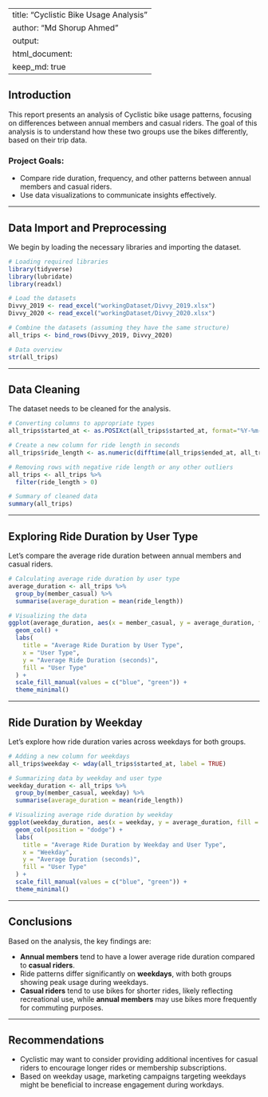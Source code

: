 
---
title: "Cyclistic Bike Usage Analysis"
author: "Md Shorup Ahmed"
output:
  html_document:
    keep_md: true
---

## Introduction

This report presents an analysis of Cyclistic bike usage patterns, focusing on differences between annual members and casual riders. The goal of this analysis is to understand how these two groups use the bikes differently, based on their trip data.

### Project Goals:
- Compare ride duration, frequency, and other patterns between annual members and casual riders.
- Use data visualizations to communicate insights effectively.

---

## Data Import and Preprocessing

We begin by loading the necessary libraries and importing the dataset.

```r
# Loading required libraries
library(tidyverse)
library(lubridate)
library(readxl)

# Load the datasets
Divvy_2019 <- read_excel("workingDataset/Divvy_2019.xlsx")
Divvy_2020 <- read_excel("workingDataset/Divvy_2020.xlsx")

# Combine the datasets (assuming they have the same structure)
all_trips <- bind_rows(Divvy_2019, Divvy_2020)

# Data overview
str(all_trips)
```

---

## Data Cleaning

The dataset needs to be cleaned for the analysis.

```r
# Converting columns to appropriate types
all_trips$started_at <- as.POSIXct(all_trips$started_at, format="%Y-%m-%d %H:%M:%S")

# Create a new column for ride length in seconds
all_trips$ride_length <- as.numeric(difftime(all_trips$ended_at, all_trips$started_at, units = "secs"))

# Removing rows with negative ride length or any other outliers
all_trips <- all_trips %>%
  filter(ride_length > 0)

# Summary of cleaned data
summary(all_trips)
```

---

## Exploring Ride Duration by User Type

Let's compare the average ride duration between annual members and casual riders.

```r
# Calculating average ride duration by user type
average_duration <- all_trips %>%
  group_by(member_casual) %>%
  summarise(average_duration = mean(ride_length))

# Visualizing the data
ggplot(average_duration, aes(x = member_casual, y = average_duration, fill = member_casual)) +
  geom_col() +
  labs(
    title = "Average Ride Duration by User Type",
    x = "User Type",
    y = "Average Ride Duration (seconds)",
    fill = "User Type"
  ) +
  scale_fill_manual(values = c("blue", "green")) +
  theme_minimal()
```

---

## Ride Duration by Weekday

Let's explore how ride duration varies across weekdays for both groups.

```r
# Adding a new column for weekdays
all_trips$weekday <- wday(all_trips$started_at, label = TRUE)

# Summarizing data by weekday and user type
weekday_duration <- all_trips %>%
  group_by(member_casual, weekday) %>%
  summarise(average_duration = mean(ride_length))

# Visualizing average ride duration by weekday
ggplot(weekday_duration, aes(x = weekday, y = average_duration, fill = member_casual)) +
  geom_col(position = "dodge") +
  labs(
    title = "Average Ride Duration by Weekday and User Type",
    x = "Weekday",
    y = "Average Duration (seconds)",
    fill = "User Type"
  ) +
  scale_fill_manual(values = c("blue", "green")) +
  theme_minimal()
```

---

## Conclusions

Based on the analysis, the key findings are:

- **Annual members** tend to have a lower average ride duration compared to **casual riders**.
- Ride patterns differ significantly on **weekdays**, with both groups showing peak usage during weekdays.
- **Casual riders** tend to use bikes for shorter rides, likely reflecting recreational use, while **annual members** may use bikes more frequently for commuting purposes.

---

## Recommendations

- Cyclistic may want to consider providing additional incentives for casual riders to encourage longer rides or membership subscriptions.
- Based on weekday usage, marketing campaigns targeting weekdays might be beneficial to increase engagement during workdays.

